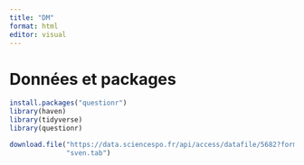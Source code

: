 ```yaml
---
title: "DM"
format: html
editor: visual
---
```


# Données et packages

```r
install.packages("questionr")
library(haven)
library(tidyverse)
library(questionr)

download.file("https://data.sciencespo.fr/api/access/datafile/5682?format=tab&gbrecs=true",
              "sven.tab")
```
